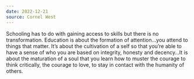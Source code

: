 ```yaml
---
date: 2022-12-21
source: Cornel West
---
```


Schooling has to do with gaining access to skills but there is no transformation. Education is about the formation of attention…you attend to things that matter. It’s about the cultivation of a self so that you’re able to have a sense of who you are based on integrity, honesty and decency…It is about the maturation of a soul that you learn how to muster the courage to think critically, the courage to love, to stay in contact with the humanity of others.
